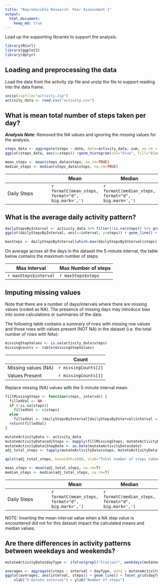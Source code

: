 ```yaml
---
title: "Reproducible Research: Peer Assessment 1"
output: 
  html_document:
    keep_md: true
---
```


Load up the supporting libraries to support the analysis.
```r
library(RCurl)
library(ggplot2)
library(dplyr)
```


## Loading and preprocessing the data
Load the data from the activity zip file and unzip the file to support reading into the data frame.

```r
unzip(zipfile="activity.zip")
activity_data <- read.csv("activity.csv")
```



## What is mean total number of steps taken per day?

***Analysis Note:*** Removed the NA values and ignoring the missing values for the analysis.
```r

steps_data <- aggregate(steps ~ date, data=activity_data, sum, na.rm = TRUE)
ggplot(steps_data, aes(x=steps)) +geom_histogram(col="blue", fill="blue") 

mean_steps <- mean(steps_data$steps, na.rm=TRUE)
median_steps <- median(steps_data$steps, na.rm=TRUE)

```


|             | Mean  | Median |
|-------------|-------|--------|
| Daily Steps | `r formatC(mean_steps, format="d", big.mark=',')` | `r formatC(median_steps, format="d", big.mark=',')` |


## What is the average daily activity pattern?
```r

dailyStepsByInterval <- activity_data %>% filter(!is.na(steps)) %>% group_by(interval) %>% summarize(steps = mean(steps))
ggplot(dailyStepsByInterval, aes(x=interval, y=steps)) + geom_line() + xlab("5 minute interval")+ylab("Average number of steps taken")

maxSteps <- dailyStepsByInterval[which.max(dailyStepsByInterval$steps),]

```

On average across all the days in the dataset the 5-minute interval, the table below contains the maximum number of steps:

| Max Interval         | Max Number of steps |
|----------------------|---------------------|
|`r maxSteps$interval` | `r maxSteps$steps`  |



## Imputing missing values

Note that there are a number of days/intervals where there are missing values (coded as NA). The presence of missing days may introduce bias into some calculations or summaries of the data.

The following table contains a summary of rows with missing row values and those rows with values present (NOT NA) in the dataset (i.e. the total number of rows with NAs):
```r
missingStepValues <- is.na(activity_data$steps)
missingCounts <- table(missingStepValues)

```

|                     | Count |
|---------------------|-------|
| Missing values (NA) | `r missingCounts[2]` |
| Values Present | `r missingCounts[1]` |

Replace missing (NA) values with the 5-minute interval mean.

```r

fillMissingSteps <- function(steps, interval) {
  filledVal <- NA
  if (!is.na(steps))
    filledVal <- c(steps)
  else
    filledVal <- (dailyStepsByInterval[dailyStepsByInterval$interval == interval, "steps"])
  return(filledVal)
}

mutateActivityData <- activity_data
mutateActivityData$adjSteps <- mapply(fillMissingSteps, mutateActivityData$steps, mutateActivityData$interval)
mutateActivityData$StepDate <- as.Date(mutateActivityData$date)
adj_total_steps <- tapply(mutateActivityData$steps, mutateActivityData$date, FUN=sum)

qplot(adj_total_steps, binwidth=1000, xlab="Total number of steps taken each day (adj for missing values)")

mean_steps <- mean(adj_total_steps, na.rm=T)
median_steps <- median(adj_total_steps, na.rm=T)
```

|             | Mean  | Median |
|-------------|-------|--------|
| Daily Steps | `r formatC(mean_steps, format="d", big.mark=',')` | `r formatC(median_steps, format="d", big.mark=',')` |

NOTE: Inserting the mean interval value when a NA step value is encountered did not for this dataset impact the calculated means and median values.

## Are there differences in activity patterns between weekdays and weekends?
```r
mutateActivityData$dayType <- ifelse(grepl("S(at|un)", weekdays(mutateActivityData$StepDate)), "Weekend", "Weekday")

averages <- aggregate(steps ~ interval + dayType, data = mutateActivityData, mean)
ggplot(averages, aes(interval, steps)) + geom_line() + facet_grid(dayType ~ .) + 
    xlab("5-minute interval") + ylab("Number of steps")
```

